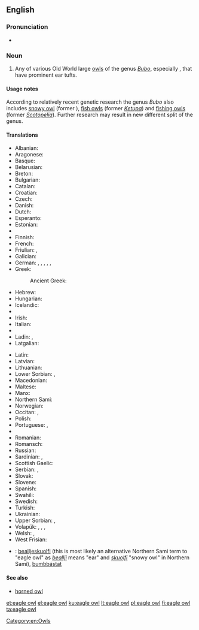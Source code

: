 {{wikipedia}}
==English==

===Pronunciation===
* {{IPA|/ˈiːɡəlˈɑʊl/}}

===Noun===
{{en-noun|head=[[eagle]] [[owl]]}}

# Any of various Old World large [[owl]]s of the genus ''[[Bubo]]'', especially {{taxlink|Bubo bubo|species}}, that have prominent ear tufts.

====Usage notes====
According to relatively recent genetic research the genus ''Bubo'' also includes [[snowy owl]] (former {{taxlink|Nyctea|genus}}), [[fish owl|fish owls]] (former ''[[Ketupa]]'') and [[fishing owl|fishing owls]] (former ''[[Scotopelia]]''). Further research may result in new different split of the genus.

====Translations====
{{trans-top|large owl of genus Bubo}}
* Albanian: {{t-|sq|bufi}}
* Aragonese: {{t-|an|bobón|m}}
* Basque: {{t-|eu|hontz handi}}
* Belarusian: {{t-|be|філін|sc=Cyrl}}
* Breton: {{t-|br|toud meur}}
* Bulgarian: {{t+|bg|бухал|m|tr=buhal}}
* Catalan: {{t+|ca|duc|m}}
* Croatian: {{t-|sh|sova ušara}}
* Czech: {{t+|cs|výr|m}}
* Danish: {{t-|da|stor hornugle|c}}
* Dutch: {{t-|nl|ehoe|m}}
* Esperanto: {{t-|eo|gufo}}
* Estonian: {{t+|et|kassikakk}}
* {{trreq|fo}}
* Finnish: {{t+|fi|huuhkaja}}
* French: {{t-|fr|grand duc|m}}
* Friulian: {{tø|fur|dűc}}, {{tø|fur|dűt}}
* Galician: {{t-|gl|bufo real|m}}
* German: {{t+|de|Uhu|m}}, {{qualifier|male}} {{t-|de|Uhumännchen|n}}, {{qualifier|female}} {{t-|de|Uhuweibchen|n}}, {{qualifier|offspring, young}} {{t-|de|Uhuküken|n}}, {{qualifier|offspring, young}} {{t-|de|Uhubaby|n}}, {{qualifier|dialectal}} {{t-|de|Schuhu|m}}
* Greek: {{t+|el|μπούφος|m|tr=boúfos}}
*: Ancient Greek: {{tø|grc|βύας|m|tr=buas}}
* Hebrew: {{t-|he|אוח|m|tr=oakh|sc=Hebr}}
* Hungarian: {{t+|hu|uhu}}
* Icelandic: {{t+|is|úfur}}
* {{trreq|id}}
* Irish: {{t-|ga|rí-ulchabhán|m}}
* Italian: {{t-|it|gufo reale|m}}
* {{trreq|ja}}
* Ladin: {{tø|lld|duch}}, {{tø|lld|puin}}
* Latgalian: {{tø|ltg|opūgs|m}}
{{trans-mid}}
* Latin: {{qualifier|Linnaeus}} {{t-|la|Bubo bubo}}
* Latvian: {{t-|lv|ūpis}}
* Lithuanian: {{t-|lt|didysis apuokas}}
* Lower Sorbian: {{tø|dsb|šubut}}, {{tø|dsb|wjelika sowa}}
* Macedonian: {{t-|mk|голем був|tr=golem buv|sc=Cyrl}}
* Maltese: {{t-|mt|kokka imperjali}}
* Manx: {{t-|gv|hullad vooar|f}}
* Northern Sami: {{tø|se|lidnu}}
* Norwegian: {{t-|no|hubro}}
* Occitan: {{t-|oc|ducàs}}, {{t-|oc|duganelàs}}
* Polish: {{t+|pl|puchacz|m}}
* Portuguese: {{t-|pt|bufo-real|m}}, {{t-|pt|corujão|m}}
* {{trreq|rom}}
* Romanian: {{t+|ro|bufniță|f}}
* Romansch: {{t-|rm|piv grond}}
* Russian: {{t+|ru|филин|m|tr=filin}}
* Sardinian: {{t-|sc|cuccu|m}}, {{t-|sc|cuccumeu|m}}
* Scottish Gaelic: {{t-|gd|cailleach-oidhche-mhòr|f}}
* Serbian: {{t-|sh|велика ушара|f}}, {{t-|sh|буљина|f}}
* Slovak: {{t-|sk|výr skalný|m}}
* Slovene: {{t-|sl|velika uharica|f}}
* Spanish: {{t-|es|búho real|m}}
* Swahili: {{t-|sw|kungwi}}
* Swedish: {{t+|sv|berguv|c}}
* Turkish: {{t+|tr|puhu}}
* Ukrainian: {{t+|uk|пугач|m}}
* Upper Sorbian: {{t-|hsb|šubut|m}}, {{t-|hsb|pujwuj|m}}
* Volapük: {{qualifier|male or female}} {{t+|vo|lilalül}}, {{qualifier|male}} {{t-|vo|lilahilül}}, {{qualifier|female}} {{t-|vo|lilajilül}}, {{qualifier|male or female offspring, young}} {{t-|vo|lilalülül}}
* Welsh: {{t-|cy|tylluan fawr}}, {{t-|cy|tylluan eryraidd}}
* West Frisian: {{t-|fy|oehoe}}
{{trans-bottom}}

{{checktrans-top}}
<!-- Please state what "kind" of Sami these words are and insert them into the above table as being that language -->
* {{ttbc|Sami}}: [[bealljeskuolfi]] (this is most likely an alternative Northern Sami term to "eagle owl" as ''[[beallji]]'' means "ear" and ''[[skuolfi]]'' "snowy owl" in Northern Sami), [[bumbbástat]] 
{{trans-mid}}
{{trans-bottom}}

====See also====
* [[horned owl]]

[[Category:en:Owls]]

[[et:eagle owl]]
[[el:eagle owl]]
[[ku:eagle owl]]
[[lt:eagle owl]]
[[pl:eagle owl]]
[[fi:eagle owl]]
[[ta:eagle owl]]